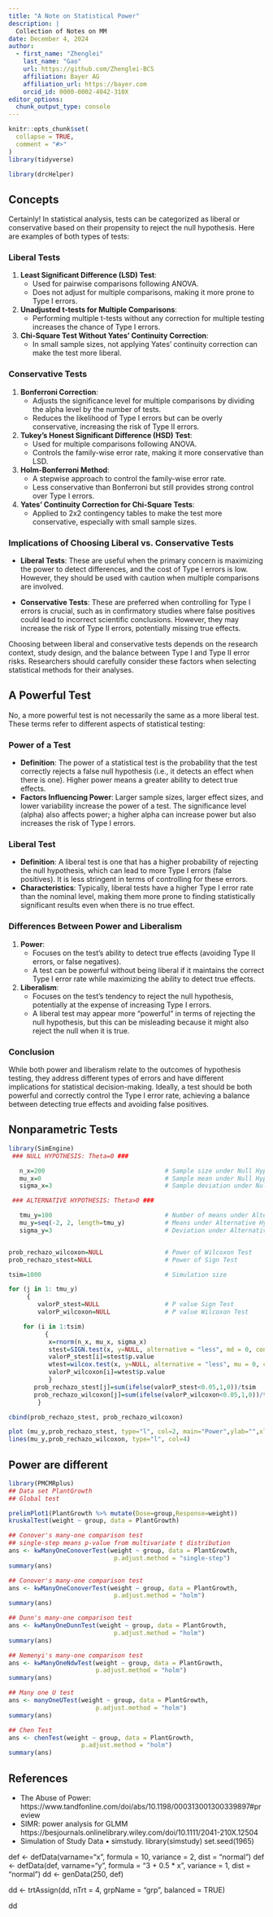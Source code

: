 ```yaml
---
title: "A Note on Statistical Power"
description: | 
  Collection of Notes on MM
date: December 4, 2024
author:
  - first_name: "Zhenglei"
    last_name: "Gao"
    url: https://github.com/Zhenglei-BCS
    affiliation: Bayer AG
    affiliation_url: https://bayer.com
    orcid_id: 0000-0002-4042-310X
editor_options: 
  chunk_output_type: console
---
```



```r
knitr::opts_chunk$set(
  collapse = TRUE,
  comment = "#>"
)
library(tidyverse)
```

```r
library(drcHelper)
```


## Concepts 

Certainly! In statistical analysis, tests can be categorized as liberal or conservative based on their propensity to reject the null hypothesis. Here are examples of both types of tests:

### Liberal Tests

1. **Least Significant Difference (LSD) Test**:
   - Used for pairwise comparisons following ANOVA.
   - Does not adjust for multiple comparisons, making it more prone to Type I errors.

2. **Unadjusted t-tests for Multiple Comparisons**:
   - Performing multiple t-tests without any correction for multiple testing increases the chance of Type I errors.

3. **Chi-Square Test Without Yates' Continuity Correction**:
   - In small sample sizes, not applying Yates' continuity correction can make the test more liberal.

### Conservative Tests

1. **Bonferroni Correction**:
   - Adjusts the significance level for multiple comparisons by dividing the alpha level by the number of tests.
   - Reduces the likelihood of Type I errors but can be overly conservative, increasing the risk of Type II errors.

2. **Tukey's Honest Significant Difference (HSD) Test**:
   - Used for multiple comparisons following ANOVA.
   - Controls the family-wise error rate, making it more conservative than LSD.

3. **Holm-Bonferroni Method**:
   - A stepwise approach to control the family-wise error rate.
   - Less conservative than Bonferroni but still provides strong control over Type I errors.

4. **Yates' Continuity Correction for Chi-Square Tests**:
   - Applied to 2x2 contingency tables to make the test more conservative, especially with small sample sizes.

### Implications of Choosing Liberal vs. Conservative Tests

- **Liberal Tests**: These are useful when the primary concern is maximizing the power to detect differences, and the cost of Type I errors is low. However, they should be used with caution when multiple comparisons are involved.

- **Conservative Tests**: These are preferred when controlling for Type I errors is crucial, such as in confirmatory studies where false positives could lead to incorrect scientific conclusions. However, they may increase the risk of Type II errors, potentially missing true effects.

Choosing between liberal and conservative tests depends on the research context, study design, and the balance between Type I and Type II error risks. Researchers should carefully consider these factors when selecting statistical methods for their analyses.


## A Powerful Test

No, a more powerful test is not necessarily the same as a more liberal test. These terms refer to different aspects of statistical testing:

### Power of a Test

- **Definition**: The power of a statistical test is the probability that the test correctly rejects a false null hypothesis (i.e., it detects an effect when there is one). Higher power means a greater ability to detect true effects.
- **Factors Influencing Power**: Larger sample sizes, larger effect sizes, and lower variability increase the power of a test. The significance level (alpha) also affects power; a higher alpha can increase power but also increases the risk of Type I errors.

### Liberal Test

- **Definition**: A liberal test is one that has a higher probability of rejecting the null hypothesis, which can lead to more Type I errors (false positives). It is less stringent in terms of controlling for these errors.
- **Characteristics**: Typically, liberal tests have a higher Type I error rate than the nominal level, making them more prone to finding statistically significant results even when there is no true effect.

### Differences Between Power and Liberalism

1. **Power**:
   - Focuses on the test's ability to detect true effects (avoiding Type II errors, or false negatives).
   - A test can be powerful without being liberal if it maintains the correct Type I error rate while maximizing the ability to detect true effects.

2. **Liberalism**:
   - Focuses on the test's tendency to reject the null hypothesis, potentially at the expense of increasing Type I errors.
   - A liberal test may appear more "powerful" in terms of rejecting the null hypothesis, but this can be misleading because it might also reject the null when it is true.

### Conclusion

While both power and liberalism relate to the outcomes of hypothesis testing, they address different types of errors and have different implications for statistical decision-making. Ideally, a test should be both powerful and correctly control the Type I error rate, achieving a balance between detecting true effects and avoiding false positives.


## Nonparametric Tests

```r
library(SimEngine)
 ### NULL HYPOTHESIS: Theta=0 ###

   n_x=200                                 # Sample size under Null Hypothesis
   mu_x=0                                  # Sample mean under Null Hypothesis
   sigma_x=3                               # Sample deviation under Null Hypotesis

 ### ALTERNATIVE HYPOTHESIS: Theta>0 ###

   tmu_y=100                               # Number of means under Alternative Hypothesis
   mu_y=seq(-2, 2, length=tmu_y)           # Means under Alternative Hypothesis
   sigma_y=3                               # Deviation under Alternative Hypothesis


prob_rechazo_wilcoxon=NULL                 # Power of Wilcoxon Test
prob_rechazo_stest=NULL                    # Power of Sign Test

tsim=1000                                  # Simulation size

for (j in 1: tmu_y)
     {
        valorP_stest=NULL                  # P value Sign Test
        valorP_wilcoxon=NULL               # P value Wilcoxon Test

    for (i in 1:tsim)
          {
           x=rnorm(n_x, mu_x, sigma_x)
           stest=SIGN.test(x, y=NULL, alternative = "less", md = 0, conf.level = 0.95)
           valorP_stest[i]=stest$p.value
           wtest=wilcox.test(x, y=NULL, alternative = "less", mu = 0, conf.level = 0.95)
           valorP_wilcoxon[i]=wtest$p.value
           }
       prob_rechazo_stest[j]=sum(ifelse(valorP_stest<0.05,1,0))/tsim
       prob_rechazo_wilcoxon[j]=sum(ifelse(valorP_wilcoxon<0.05,1,0))/tsim
        }

cbind(prob_rechazo_stest, prob_rechazo_wilcoxon)

plot (mu_y,prob_rechazo_stest, type="l", col=2, main="Power",ylab="",xlab="")
lines(mu_y,prob_rechazo_wilcoxon, type="l", col=4)
```

## Power are different


```r
library(PMCMRplus)
## Data set PlantGrowth
## Global test

prelimPlot1(PlantGrowth %>% mutate(Dose=group,Response=weight))
kruskalTest(weight ~ group, data = PlantGrowth)

## Conover's many-one comparison test
## single-step means p-value from multivariate t distribution
ans <- kwManyOneConoverTest(weight ~ group, data = PlantGrowth,
                             p.adjust.method = "single-step")
summary(ans)

## Conover's many-one comparison test
ans <- kwManyOneConoverTest(weight ~ group, data = PlantGrowth,
                             p.adjust.method = "holm")
summary(ans)

## Dunn's many-one comparison test
ans <- kwManyOneDunnTest(weight ~ group, data = PlantGrowth,
                             p.adjust.method = "holm")
summary(ans)

## Nemenyi's many-one comparison test
ans <- kwManyOneNdwTest(weight ~ group, data = PlantGrowth,
                        p.adjust.method = "holm")
summary(ans)

## Many one U test
ans <- manyOneUTest(weight ~ group, data = PlantGrowth,
                        p.adjust.method = "holm")
summary(ans)

## Chen Test
ans <- chenTest(weight ~ group, data = PlantGrowth,
                    p.adjust.method = "holm")
summary(ans)
```


## References

- The Abuse of Power: https://www.tandfonline.com/doi/abs/10.1198/000313001300339897#preview
- SIMR: power analysis for GLMM https://besjournals.onlinelibrary.wiley.com/doi/10.1111/2041-210X.12504
- Simulation of Study Data • simstudy. library(simstudy)
set.seed(1965)

def <- defData(varname="x", formula = 10, variance = 2, dist = "normal")
def <- defData(def, varname="y", formula = "3 + 0.5 * x", variance = 1, dist = "normal")
dd <- genData(250, def)

dd <- trtAssign(dd, nTrt = 4, grpName = "grp", balanced = TRUE)

dd
